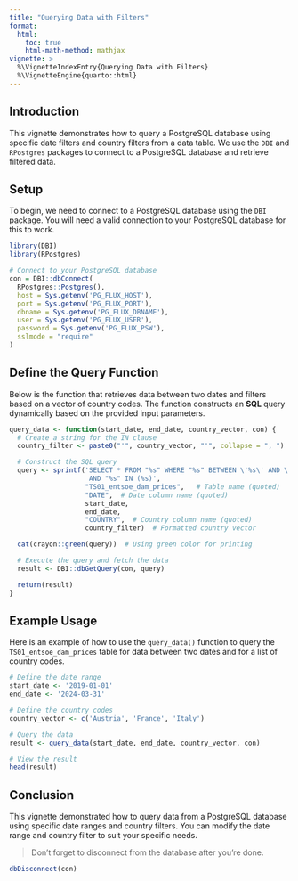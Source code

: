 ```yaml
---
title: "Querying Data with Filters"
format: 
  html:
    toc: true
    html-math-method: mathjax
vignette: >
  %\VignetteIndexEntry{Querying Data with Filters}
  %\VignetteEngine{quarto::html}
---
```


## Introduction

This vignette demonstrates how to query a PostgreSQL database using specific date filters and country filters from a data table. We use the `DBI` and `RPostgres` packages to connect to a PostgreSQL database and retrieve filtered data.

## Setup

To begin, we need to connect to a PostgreSQL database using the `DBI` package. You will need a valid connection to your PostgreSQL database for this to work.

```r
library(DBI)
library(RPostgres)

# Connect to your PostgreSQL database
con = DBI::dbConnect(
  RPostgres::Postgres(),
  host = Sys.getenv('PG_FLUX_HOST'),
  port = Sys.getenv('PG_FLUX_PORT'),
  dbname = Sys.getenv('PG_FLUX_DBNAME'),
  user = Sys.getenv('PG_FLUX_USER'),
  password = Sys.getenv('PG_FLUX_PSW'),
  sslmode = "require"  
)
```

## Define the Query Function
Below is the function that retrieves data between two dates and filters based on a vector of country codes. The function constructs an **SQL** query dynamically based on the provided input parameters.


```r
query_data <- function(start_date, end_date, country_vector, con) {
  # Create a string for the IN clause
  country_filter <- paste0("'", country_vector, "'", collapse = ", ")

  # Construct the SQL query
  query <- sprintf('SELECT * FROM "%s" WHERE "%s" BETWEEN \'%s\' AND \'%s\' 
                    AND "%s" IN (%s)', 
                   "TS01_entsoe_dam_prices",   # Table name (quoted)
                   "DATE",  # Date column name (quoted)
                   start_date, 
                   end_date,
                   "COUNTRY",  # Country column name (quoted)
                   country_filter)  # Formatted country vector

  cat(crayon::green(query))  # Using green color for printing

  # Execute the query and fetch the data
  result <- DBI::dbGetQuery(con, query)

  return(result)
}

```

## Example Usage
Here is an example of how to use the `query_data()` function to query the `TS01_entsoe_dam_prices` table for data between two dates and for a list of country codes.


```r
# Define the date range
start_date <- '2019-01-01'
end_date <- '2024-03-31'

# Define the country codes
country_vector <- c('Austria', 'France', 'Italy')

# Query the data
result <- query_data(start_date, end_date, country_vector, con)

# View the result
head(result)

```

## Conclusion
This vignette demonstrated how to query data from a PostgreSQL database using specific date ranges and country filters. You can modify the date range and country filter to suit your specific needs.

> Don't forget to disconnect from the database after you're done.

```r
dbDisconnect(con)
```

